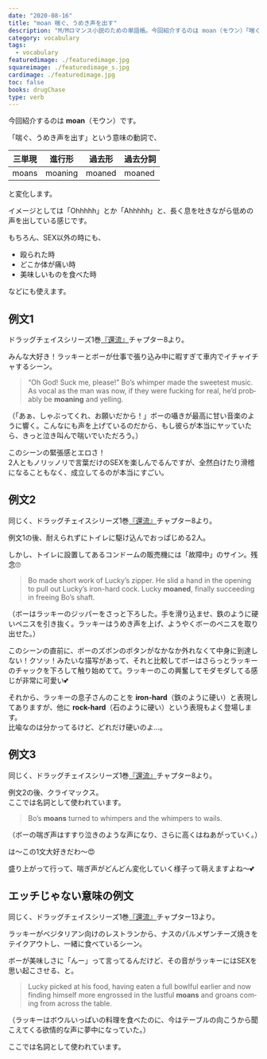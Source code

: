 ```yaml
---
date: "2020-08-16"
title: "moan 喘ぐ、うめき声を出す"
description: "M/Mロマンス小説のための単語帳。今回紹介するのは moan（モウン）「喘ぐ、うめき声を出す」という意味の動詞です。"
category: vocabulary
tags:
  - vocabulary
featuredimage: ./featuredimage.jpg
squareimage: ./featuredimage_s.jpg
cardimage: ./featuredimage.jpg
toc: false
books: drugChase
type: verb
---
```



今回紹介するのは __moan__（モウン）です。  

「喘ぐ、うめき声を出す」という意味の動詞で、

|三単現|進行形|過去形|過去分詞|
|---|---|---|---|
|moans|moaning|moaned|moaned|

と変化します。

イメージとしては「Ohhhhh」とか「Ahhhhh」と、長く息を吐きながら低めの声を出している感じです。

もちろん、SEX以外の時にも、

- 殴られた時
- どこか体が痛い時
- 美味しいものを食べた時

などにも使えます。

<VocabularySeriesMoan current="moan" />

## 例文1

ドラッグチェイスシリーズ1巻[『還流』](/mm-romance/the-mermaid-murders/)チャプター8より。

みんな大好き！ラッキーとボーが仕事で張り込み中に暇すぎて車内でイチャイチャするシーン。

<Blockquote book srcBook="diversion" lang="en" chapter="8">
“Oh God! Suck me, please!” Bo’s whimper made the sweetest music. As vocal as the man was now, if they were fucking for real, he’d probably be <strong>moaning</strong> and yelling.
</Blockquote>

<p className="translation">（「あぁ、しゃぶってくれ、お願いだから！」ボーの囁きが最高に甘い音楽のように響く。こんなにも声を上げているのだから、もし彼らが本当にヤッていたら、きっと泣き叫んで喘いでいただろう。）</p>

このシーンの緊張感とエロさ！  
2人ともノリッノリで言葉だけのSEXを楽しんでるんですが、全然白けたり滑稽になることもなく、成立してるのが本当にすごい。

## 例文2

同じく、ドラッグチェイスシリーズ1巻[『還流』](/mm-romance/the-mermaid-murders/)チャプター8より。

例文1の後、耐えられずにトイレに駆け込んでおっぱじめる2人。

しかし、トイレに設置してあるコンドームの販売機には「故障中」のサイン。残念🙄

<Blockquote book srcBook="diversion" lang="en" chapter="8">
Bo made short work of Lucky’s zipper. He slid a hand in the opening to pull out Lucky’s iron-hard cock. Lucky <strong>moaned</strong>, finally succeeding in freeing Bo’s shaft.
</Blockquote>

<p className="translation">（ボーはラッキーのジッパーをさっと下ろした。手を滑り込ませ、鉄のように硬いペニスを引き抜く。ラッキーはうめき声を上げ、ようやくボーのペニスを取り出せた。）</p>

このシーンの直前に、ボーのズボンのボタンがなかなか外れなくて中身に到達しない！クソッ！みたいな描写があって、それと比較してボーはさらっとラッキーのチャックを下ろして触り始めてて。ラッキーのこの興奮してモダモダしてる感じが非常に可愛い💕

それから、ラッキーの息子さんのことを __iron-hard__（鉄のように硬い）と表現してありますが、他に __rock-hard__（石のように硬い）という表現もよく登場します。  
比喩なのは分かってるけど、どれだけ硬いのよ…。

## 例文3

同じく、ドラッグチェイスシリーズ1巻[『還流』](/mm-romance/the-mermaid-murders/)チャプター8より。

例文2の後、クライマックス。  
ここでは名詞として使われています。

<Blockquote book srcBook="diversion" lang="en" chapter="8">
Bo’s <strong>moans</strong> turned to whimpers and the whimpers to wails.
</Blockquote>

<p className="translation">（ボーの喘ぎ声はすすり泣きのような声になり、さらに高くはねあがっていく。）</p>

は〜この1文大好きだわ〜😍

盛り上がって行って、喘ぎ声がどんどん変化していく様子って萌えますよね〜💕

## エッチじゃない意味の例文

同じく、ドラッグチェイスシリーズ1巻[『還流』](/mm-romance/the-mermaid-murders/)チャプター13より。

ラッキーがベジタリアン向けのレストランから、ナスのパルメザンチーズ焼きをテイクアウトし、一緒に食べているシーン。

ボーが美味しさに「んー」って言ってるんだけど、その音がラッキーにはSEXを思い起こさせる、と。

<Blockquote book srcBook="diversion" lang="en" chapter="13">
Lucky picked at his food, having eaten a full bowlful earlier and now finding himself more engrossed in the lustful <strong>moans</strong> and groans coming from across the table.
</Blockquote>

<p className="translation">（ラッキーはボウルいっぱいの料理を食べたのに、今はテーブルの向こうから聞こえてくる欲情的な声に夢中になっていた。）</p>

ここでは名詞として使われています。

<VocabularyFooter book="diversion" />
